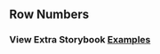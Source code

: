 
<Head>
  <title>DataGrid - Row Numbers</title>
</Head>

## Row Numbers

### View Extra Storybook **[Examples](https://ialopezg.github.com/datagrid?path=/story/prop-playground--default)**
